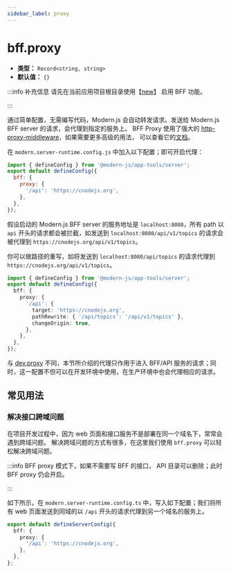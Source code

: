 ```yaml
---
sidebar_label: proxy
---
```


# bff.proxy

- **类型：** `Record<string, string>`
- **默认值：** `{}`

:::info 补充信息
请先在当前应用项目根目录使用【[new](/apis/app/commands/new)】 启用 BFF 功能。

:::

通过简单配置，无需编写代码，Modern.js 会自动转发请求。发送给 Modern.js BFF server 的请求，会代理到指定的服务上。
BFF Proxy 使用了强大的 [http-proxy-middleware](https://github.com/chimurai/http-proxy-middleware)，如果需要更多高级的用法， 可以查看它的[文档](https://github.com/chimurai/http-proxy-middleware#options)。

在 `modern.server-runtime.config.js` 中加入以下配置；即可开启代理：

```js title="modern.server-runtime.config.js"
import { defineConfig } from '@modern-js/app-tools/server';
export default defineConfig({
  bff: {
    proxy: {
      '/api': 'https://cnodejs.org',
    },
  },
});
```

假设启动的 Modern.js BFF server 的服务地址是 `localhost:8080`，所有 path 以 `api` 开头的请求都会被拦截，如发送到 `localhost:8080/api/v1/topics` 的请求会被代理到 `https://cnodejs.org/api/v1/topics`。

你可以做路径的重写，如将发送到 `localhost:8080/api/topics` 的请求代理到 `https://cnodejs.org/api/v1/topics`。

```ts title="modern.server-runtime.config.ts"
import { defineConfig } from '@modern-js/app-tools/server';
export default defineConfig({
  bff: {
    proxy: {
      '/api': {
        target: 'https://cnodejs.org',
        pathRewrite: { '/api/topics': '/api/v1/topics' },
        changeOrigin: true,
      },
    },
  },
});
```

与 [dev.proxy](/configure/app/dev/proxy) 不同，本节所介绍的代理只作用于进入 BFF/API 服务的请求；同时，这一配置不但可以在开发环境中使用，在生产环境中也会代理相应的请求。

## 常见用法

### 解决接口跨域问题

在项目开发过程中，因为 web 页面和接口服务不是部署在同一个域名下，常常会遇到跨域问题。
解决跨域问题的方式有很多，在这里我们使用 `bff.proxy` 可以轻松解决跨域问题。

:::info
BFF proxy 模式下，如果不需要写 BFF 的接口， API 目录可以删除；此时 BFF proxy 仍会开启。

:::

如下所示，在 `modern.server-runtime.config.ts` 中，写入如下配置；我们将所有 web 页面发送到同域的以 `/api` 开头的请求代理到另一个域名的服务上。

```ts title="modern.server-runtime.config.ts"
export default defineServerConfig({
  bff: {
    proxy: {
      '/api': 'https://cnodejs.org',
    },
  },
};
```
